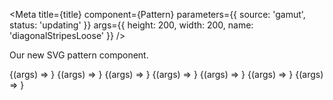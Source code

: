 

<Meta
  title={title}
  component={Pattern}
  parameters={{ source: 'gamut', status: 'updating' }}
  args={{ height: 200, width: 200, name: 'diagonalStripesLoose' }}
/>

Our new SVG pattern component.

<Canvas>
  <Story name="Pattern" args={{ width: '100%', height: 200 }}>
    {(args) => <Pattern {...args} />}
  </Story>
</Canvas>

<PropsTable story="Pattern" />

<Canvas withSource="open">
  <Story name="Pattern Loose">{(args) => <Pattern {...args} />}</Story>
  <Story name="Pattern Regular" args={{ name: 'diagonalStripesRegular' }}>
    {(args) => <Pattern {...args} />}
  </Story>
  <Story name="Pattern Dense" args={{ name: 'diagonalStripesDense' }}>
    {(args) => <Pattern {...args} />}
  </Story>
  <Story name="Pattern: Dots Loose" args={{ name: 'dotsLoose' }}>
    {(args) => <Pattern {...args} />}
  </Story>
  <Story name="Pattern: Dots Regular" args={{ name: 'dotsRegular' }}>
    {(args) => <Pattern {...args} />}
  </Story>
  <Story name="Pattern: Dots Dense" args={{ name: 'dotsDense' }}>
    {(args) => <Pattern {...args} />}
  </Story>
</Canvas>
